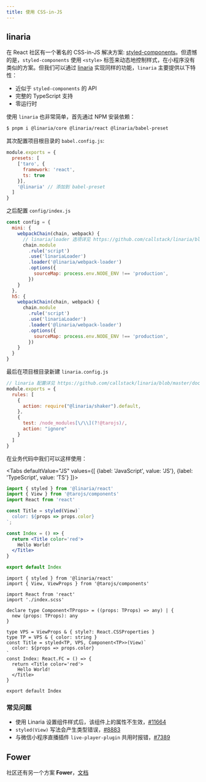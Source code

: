 ```yaml
---
title: 使用 CSS-in-JS
---
```



## linaria

在 React 社区有一个著名的 CSS-in-JS 解决方案: [styled-components](https://github.com/styled-components/styled-components)。但遗憾的是，`styled-components` 使用 `<style>` 标签来动态地控制样式，在小程序没有类似的方案。但我们可以通过 [linaria](https://github.com/callstack/linaria) 实现同样的功能，`linaria` 主要提供以下特性：

* 近似于 `styled-components` 的 API
* 完整的 TypeScript 支持
* 零运行时

使用 `linaria` 也非常简单，首先通过 NPM 安装依赖：

```bash
$ pnpm i @linaria/core @linaria/react @linaria/babel-preset
```

其次配置项目根目录的 `babel.config.js`:

```js title="babel.config.js"
module.exports = {
  presets: [
    ['taro', {
      framework: 'react',
      ts: true
    }],
    '@linaria' // 添加到 babel-preset
  ]
}
```

之后配置 `config/index.js`

```js title="config/index.js"
const config = {
  mini: {
    webpackChain(chain, webpack) {
      // linaria/loader 选项详见 https://github.com/callstack/linaria/blob/master/docs/BUNDLERS_INTEGRATION.md#webpack
      chain.module
        .rule('script')
        .use('linariaLoader')
        .loader('@linaria/webpack-loader')
        .options({
          sourceMap: process.env.NODE_ENV !== 'production',
        })
    }
  },
  h5: {
    webpackChain(chain, webpack) {
      chain.module
        .rule('script')
        .use('linariaLoader')
        .loader('@linaria/webpack-loader')
        .options({
          sourceMap: process.env.NODE_ENV !== 'production',
        })
    }
  }
}
```

最后在项目根目录新建 `linaria.config.js`

```js title="linaria.config.js"
// linaria 配置详见 https://github.com/callstack/linaria/blob/master/docs/CONFIGURATION.md#options
module.exports = {
  rules: [
    {
      action: require("@linaria/shaker").default,
    },
    {
      test: /node_modules[\/\\](?!@tarojs)/,
      action: "ignore"
    }
  ]
}
```

在业务代码中我们可以这样使用：

<Tabs
  defaultValue="JS"
  values={[
    {label: 'JavaScript', value: 'JS'},
    {label: 'TypeScript', value: 'TS'}
  ]}>
<TabItem value="JS">

```jsx
import { styled } from '@linaria/react'
import { View } from '@tarojs/components'
import React from 'react'

const Title = styled(View)`
  color: ${props => props.color}
`;

const Index = () => {
  return <Title color='red'>
    Hello World!
  </Title>
}

export default Index
```

</TabItem>

<TabItem value="TS">

```tsx
import { styled } from '@linaria/react'
import { View, ViewProps } from '@tarojs/components'

import React from 'react'
import './index.scss'

declare type Component<TProps> = ((props: TProps) => any) | {
  new (props: TProps): any
}

type VPS = ViewProps & { style?: React.CSSProperties }
type TP = VPS & { color: string }
const Title = styled<TP, VPS, Component<TP>>(View)`
  color: ${props => props.color}
`
const Index: React.FC = () => {
  return <Title color='red'>
    Hello World!
  </Title>
}

export default Index
```

</TabItem>
</Tabs>

### 常见问题

* 使用 Linaria 设置组件样式后，该组件上的属性不生效，[#11664](https://github.com/NervJS/taro/issues/11664)
* `styled(View)` 写法会产生类型错误，[#8883](https://github.com/NervJS/taro/issues/8883)
* 与微信小程序直播插件 `live-player-plugin` 共用时报错，[#7389](https://github.com/NervJS/taro/issues/7389)

## Fower

社区还有另一个方案 **Fower**，[文档](https://fower.vercel.app/zh-cn/docs/use-with-taro)
